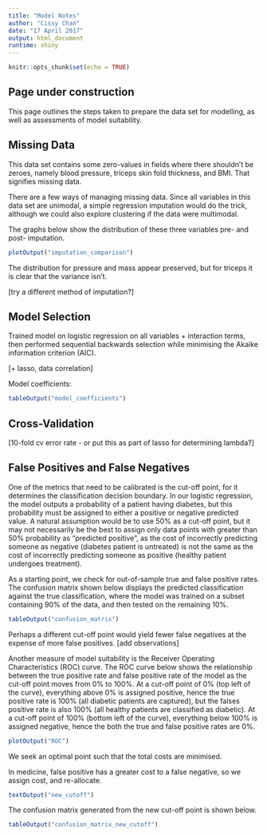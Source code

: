 ```yaml
---
title: "Model Notes"
author: "Cissy Chan"
date: "17 April 2017"
output: html_document
runtime: shiny
---
```


```r
knitr::opts_chunk$set(echo = TRUE)
```

## Page under construction

This page outlines the steps taken to prepare the data set for modelling, as well as assessments of model suitability.

## Missing Data

This data set contains some zero-values in fields where there shouldn't be zeroes, namely blood pressure, triceps skin fold thickness, and BMI. That signifies missing data.

There are a few ways of managing missing data. Since all variables in this data set are unimodal, a simple regression imputation would do the trick, although we could also explore clustering if the data were multimodal.

The graphs below show the distribution of these three variables pre- and post- imputation.

```r
plotOutput("imputation_comparison")
```

The distribution for pressure and mass appear preserved, but for triceps it is clear that the variance isn't.

[try a different method of imputation?]

## Model Selection

Trained model on logistic regression on all variables + interaction terms, then performed sequential backwards selection while minimising the Akaike information criterion (AIC).

[+ lasso, data correlation]

Model coefficients:

```r
tableOutput("model_coefficients")
```

## Cross-Validation

[10-fold cv error rate - or put this as part of lasso for determining lambda?]

## False Positives and False Negatives

One of the metrics that need to be calibrated is the cut-off point, for it determines the classification decision boundary. In our logistic regression, the model outputs a probability of a patient having diabetes, but this probability must be assigned to either a positive or negative predicted value. A natural assumption would be to use 50% as a cut-off point, but it may not necessarily be the best to assign only data points with greater than 50% probability as "predicted positive", as the cost of incorrectly predicting someone as negative (diabetes patient is untreated) is not the same as the cost of incorrectly predicting someone as positive (healthy patient undergoes treatment).

As a starting point, we check for out-of-sample true and false positive rates. The confusion matrix shown below displays the predicted classification against the true classification, where the model was trained on a subset containing 90% of the data, and then tested on the remaining 10%.

```r
tableOutput("confusion_matrix")
```

Perhaps a different cut-off point would yield fewer false negatives at the expense of more false positives. [add observations]

Another measure of model suitability is the Receiver Operating Characteristics (ROC) curve. The ROC curve below shows the relationship between the true positive rate and false positive rate of the model as the cut-off point moves from 0% to 100%. At a cut-off point of 0% (top left of the curve), everything above 0% is assigned positive, hence the true positive rate is 100% (all diabetic patients are captured), but the falses positive rate is also 100% (all healthy patients are classified as diabetic). At a cut-off point of 100% (bottom left of the curve), everything below 100% is assigned negative, hence the both the true and false positive rates are 0%.

```r
plotOutput("ROC")
```

We seek an optimal point such that the total costs are minimised.

In medicine, false positive has a greater cost to a false negative, so we assign cost, and re-allocate.

```r
textOutput("new_cutoff")
```

The confusion matrix generated from the new cut-off point is shown below.

```r
tableOutput("confusion_matrix_new_cutoff")
```





